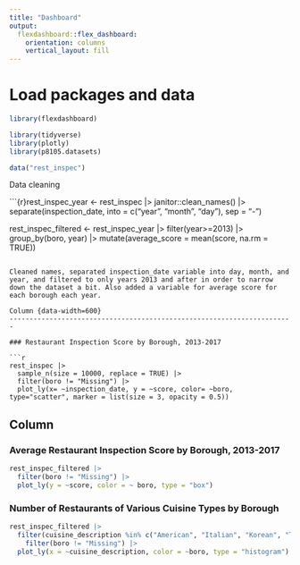 ```yaml
---
title: "Dashboard"
output: 
  flexdashboard::flex_dashboard:
    orientation: columns
    vertical_layout: fill
---
```


# Load packages and data

```r
library(flexdashboard)

library(tidyverse)
library(plotly)
library(p8105.datasets)

data("rest_inspec")

```

Data cleaning

```{r}rest_inspec_year <- rest_inspec |>
  janitor::clean_names() |>
  separate(inspection_date, into = c("year", "month", "day"), sep = "-")
  
rest_inspec_filtered <- rest_inspec_year |>
  filter(year>=2013) |>
  group_by(boro, year) |>
  mutate(average_score = mean(score, na.rm = TRUE))


```

Cleaned names, separated inspection_date variable into day, month, and year, and filtered to only years 2013 and after in order to narrow down the dataset a bit. Also added a variable for average score for each borough each year.

Column {data-width=600}
-----------------------------------------------------------------------

### Restaurant Inspection Score by Borough, 2013-2017

```r
rest_inspec |>
  sample_n(size = 10000, replace = TRUE) |>
  filter(boro != "Missing") |>
  plot_ly(x= ~inspection_date, y = ~score, color= ~boro, type="scatter", marker = list(size = 3, opacity = 0.5))

```

Column {data-width=400}
-----------------------------------------------------------------------

### Average Restaurant Inspection Score by Borough, 2013-2017

```r
rest_inspec_filtered |>
  filter(boro != "Missing") |>
  plot_ly(y = ~score, color = ~ boro, type = "box")

```

### Number of Restaurants of Various Cuisine Types by Borough

```r
rest_inspec_filtered |>
  filter(cuisine_description %in% c("American", "Italian", "Korean", "Thai", "Chinese", "Seafood", "Portuguese", "Mediterranean", "Sandwiches", "Spanish", "African", "Irish", "Mexican", "Delicatessen")) |>
    filter(boro != "Missing") |>
  plot_ly(x = ~cuisine_description, color = ~boro, type = "histogram")
```